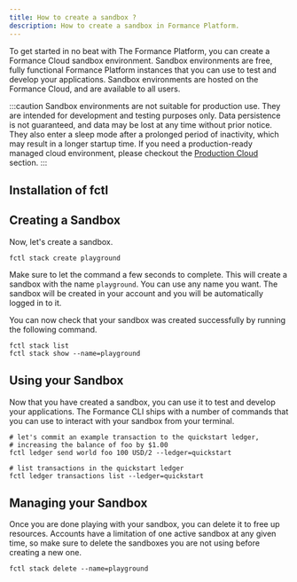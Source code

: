 ```yaml
---
title: How to create a sandbox ?
description: How to create a sandbox in Formance Platform.
---
```


To get started in no beat with The Formance Platform, you can create a Formance Cloud sandbox environment. Sandbox environments are free, fully functional Formance Platform instances that you can use to test and develop your applications. Sandbox environments are hosted on the Formance Cloud, and are available to all users.

:::caution
Sandbox environments are not suitable for production use. They are intended for development and testing purposes only. Data persistence is not guaranteed, and data may be lost at any time without prior notice. They also enter a sleep mode after a prolonged period of inactivity, which may result in a longer startup time. If you need a production-ready managed cloud environment, please checkout the [Production Cloud](/cloud/production) section.
:::


## Installation of fctl

<Install />

## Creating a Sandbox

Now, let's create a sandbox.

```shell
fctl stack create playground
```

Make sure to let the command a few seconds to complete. This will create a sandbox with the name `playground`. You can use any name you want. The sandbox will be created in your account and you will be automatically logged in to it.

You can now check that your sandbox was created successfully by running the following command.

```shell
fctl stack list
fctl stack show --name=playground
```

## Using your Sandbox

Now that you have created a sandbox, you can use it to test and develop your applications. The Formance CLI ships with a number of commands that you can use to interact with your sandbox from your terminal.

```shell
# let's commit an example transaction to the quickstart ledger,
# increasing the balance of foo by $1.00
fctl ledger send world foo 100 USD/2 --ledger=quickstart

# list transactions in the quickstart ledger
fctl ledger transactions list --ledger=quickstart
```

## Managing your Sandbox

Once you are done playing with your sandbox, you can delete it to free up resources. Accounts have a limitation of one active sandbox at any given time, so make sure to delete the sandboxes you are not using before creating a new one.

```shell
fctl stack delete --name=playground
```
